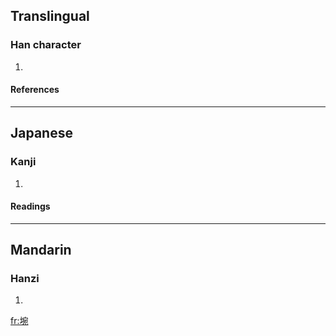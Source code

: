 ==Translingual==
===Han character===
{{Han char|rn=32|rad=土|as=08|sn=11|four=|canj=土十弓山 (GJNU)}}
# {{defn|Han|sort=土08}}
====References====
{{Han ref|kx=0230.310|dkj=05171|dj=0466.360|hdz=10458.050|uh=57E6|ud=22502}}
----
==Japanese==
===Kanji===
{{ja-kanji|grade=|rs=土08}}
# {{defn|Japanese}} 
====Readings====
{{ja-readings|on=[[わん]] (wan)|kun=}}
----
==Mandarin==
===Hanzi===
{{cmn-hanzi|pin=[[wǎn]] ([[wan3]])|wg=wan<sup>3</sup>}}
# {{defn|Mandarin}}

[[fr:埦]]